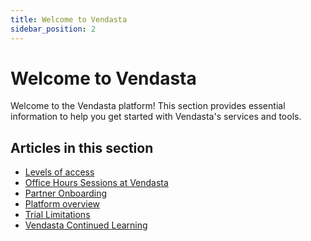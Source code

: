 ```yaml
---
title: Welcome to Vendasta
sidebar_position: 2
---
```


# Welcome to Vendasta

Welcome to the Vendasta platform! This section provides essential information to help you get started with Vendasta's services and tools.

## Articles in this section

- [Levels of access](./levels-of-access.mdx)
- [Office Hours Sessions at Vendasta](./office-hours-sessions-at-vendasta.mdx)
- [Partner Onboarding](./partner-onboarding.mdx)
- [Platform overview](./platform-overview.mdx)
- [Trial Limitations](./trial-limitations.mdx)
- [Vendasta Continued Learning](./vendasta-continued-learning.mdx)